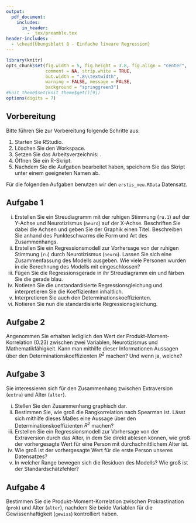 ```yaml
---
output:
  pdf_document:
    includes:
      in_header: 
        - _tex/preamble.tex
header-includes:
  - \chead{Übungsblatt 8 - Einfache lineare Regression}
---
```


```r
library(knitr)
opts_chunk$set(fig.width = 5, fig.height = 3.8, fig.align = "center", 
               comment = NA, strip.white = TRUE, 
               out.width = ".8\\textwidth",
               warning = FALSE, message = FALSE, 
               background = "springgreen3")
#knit_theme$set(knit_theme$get()[9])
options(digits = 7)
```

## Vorbereitung

Bitte führen Sie zur Vorbereitung folgende Schritte aus:

1.  Starten Sie RStudio.
2.  Löschen Sie den Workspace. 
3.  Setzen Sie das Arbeitsverzeichnis: \menu{Session > Set Working Directory > Choose Directory}.
3.  Öffnen Sie ein R-Skript.
4.  Nachdem Sie die Aufgaben bearbeitet haben, speichern Sie das Skript unter einem geeigneten Namen ab.

Für die folgenden Aufgaben benutzen wir den `erstis_neu.RData` Datensatz.

## Aufgabe 1

(i) Erstellen Sie ein Streudiagramm mit der ruhigen Stimmung (`ru.1`) auf der Y-Achse und Neurotizismus (`neuro`) auf der X-Achse. Beschriften Sie dabei die Achsen und geben Sie der Graphik einen Titel. Beschreiben Sie anhand des Punkteschwarms die Form und Art des Zusammenhangs.
(ii) Erstellen Sie ein Regressionsmodell zur Vorhersage von der ruhigen Stimmung (`ru`) durch Neurotizismus (`neuro`). Lassen Sie sich eine Zusammenfassung des Modells ausgeben. Wie viele Personen wurden in die Berechnung des Modells mit eingeschlossen?
(iii) Fügen Sie die Regressionsgerade in ihr Streudiagramm ein und färben Sie die gerade blau.
(iv) Notieren Sie die unstandardisierte Regressionsgleichung und interpretieren Sie die Koeffizienten inhaltlich.
(v) Interpretieren Sie auch den Determinationskoeffizienten.
(vi) Notieren Sie nun die standardisierte Regressionsgleichung.

## Aufgabe 2

Angenommen Sie erhalten lediglich den Wert der Produkt-Moment-Korrelation ($0.23$) zwischen zwei Variablen, Neurotizismus und Mathematikfähigkeit. Kann man mithilfe dieser Informationen Aussagen über den Determinationskoeffizienten $R^2$ machen? Und wenn ja, welche?

## Aufgabe 3

Sie interessieren sich für den Zusammenhang zwischen Extraversion (`extra`) und Alter (`alter`).

(i) Stellen Sie den Zusammenhang graphisch dar.
(ii) Bestimmen Sie, wie groß die Rangkorrelation nach Spearman ist. Lässt sich mithilfe dieses Maßes eine Aussage über den Determinationskoeffizienten $R^2$ machen?
(iii) Erstellen Sie ein Regressionsmodell zur Vorhersage von der Extraversion durch das Alter, in dem Sie direkt ablesen können, wie groß der vorhergesagte Wert für eine Person mit durchschnittlichem Alter ist. 
(iv) Wie groß ist der vorhergesagte Wert für die erste Person unseres Datensatzes?
(v) In welcher Range bewegen sich die Residuen des Modells? Wie groß ist der Standardschätzfehler?

## Aufgabe 4

Bestimmen Sie die Produkt-Moment-Korrelation zwischen Prokrastination (`prok`) und Alter (`alter`), nachdem Sie beide Variablen für die Gewissenhaftigkeit (`gewiss`) kontrolliert haben.









